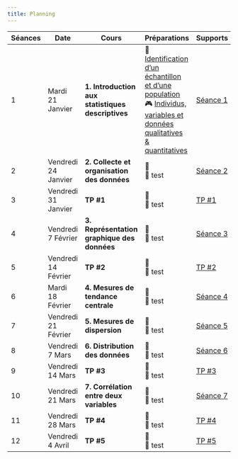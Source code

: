 ```yaml
---
title: Planning
---
```


| Séances | Date           | Cours                                             | Préparations | Supports | Devoirs |
| ------- | -------------- | ------------------------------------------------- | ------------ | -------- | ------- |
| 1  | Mardi 21 Janvier    | **1. Introduction aux statistiques descriptives** | 🎥 [Identification d'un échantillon et d'une population](https://fr.khanacademy.org/math/probability/xa88397b6:study-design/samples-surveys/v/identifying-a-sample-and-population) <br> 🎮 [Individus, variables et données qualitatives & quantitatives](https://fr.khanacademy.org/math/cycle-4-v2/xd933de08ca5f2cb4:organisation-et-gestion-de-donnees-statistique/xd933de08ca5f2cb4:representation-d-une-serie-de-donnees/e/individuals-variables-categorical-quantitative-data)| [Séance 1](slides-1.qmd) | [Moodle : Test de perfectionnement](https://moodle.essca.fr/mod/quiz/view.php?id=241251) |
| 2  | Vendredi 24 Janvier | **2. Collecte et organisation des données**       | 🎥 []() <br> 🎥 test | [Séance 2](slides-2.qmd) | [Moodle : Test de perfectionnement](https://moodle.essca.fr/mod/quiz/view.php?id=241251) |
| 3  | Vendredi 31 Janvier | **TP #1**                                         | 🎥 []() <br> 🎥 test | [TP #1](tp-1.qmd) | [Moodle : Test de perfectionnement](https://moodle.essca.fr/mod/quiz/view.php?id=241251) |
| 4  | Vendredi 7 Février  | **3. Représentation graphique des données**       | 🎥 []() <br> 🎥 test | [Séance 3](slides-3.qmd) | [Moodle : Test de perfectionnement](https://moodle.essca.fr/mod/quiz/view.php?id=241251) |
| 5  | Vendredi 14 Février | **TP #2**                                         | 🎥 []() <br> 🎥 test | [TP #2](tp-2.qmd) | [Moodle : Test de perfectionnement](https://moodle.essca.fr/mod/quiz/view.php?id=241251) |
| 6  | Mardi 18 Février    | **4. Mesures de tendance centrale**               | 🎥 []() <br> 🎥 test | [Séance 4](slides-4.qmd) | [Moodle : Test de perfectionnement](https://moodle.essca.fr/mod/quiz/view.php?id=241251) |
| 7  | Vendredi 21 Février | **5. Mesures de dispersion**                      | 🎥 []() <br> 🎥 test | [Séance 5](slides-5.qmd) | [Moodle : Test de perfectionnement](https://moodle.essca.fr/mod/quiz/view.php?id=241251) |
| 8  | Vendredi 7 Mars     | **6. Distribution des données**                   | 🎥 []() <br> 🎥 test | [Séance 6](slides-6.qmd) | [Moodle : Test de perfectionnement](https://moodle.essca.fr/mod/quiz/view.php?id=241251) |
| 9  | Vendredi 14 Mars    | **TP #3**                                         | 🎥 []() <br> 🎥 test | [TP #3](tp-3.qmd) | [Moodle : Test de perfectionnement](https://moodle.essca.fr/mod/quiz/view.php?id=241251) |
| 10 | Vendredi 21 Mars    | **7. Corrélation entre deux variables**           | 🎥 []() <br> 🎥 test | [Séance 7](slides-7.qmd) | [Moodle : Test de perfectionnement](https://moodle.essca.fr/mod/quiz/view.php?id=241251) |
| 11 | Vendredi 28 Mars    | **TP #4**                                         | 🎥 []() <br> 🎥 test | [TP #4](tp-4.qmd) | [Moodle : Test de perfectionnement](https://moodle.essca.fr/mod/quiz/view.php?id=241251) |
| 12 | Vendredi 4 Avril    | **TP #5**                                         | 🎥 []() <br> 🎥 test | [TP #5](tp-5.qmd) | [Moodle : Test de perfectionnement](https://moodle.essca.fr/mod/quiz/view.php?id=241251) |
